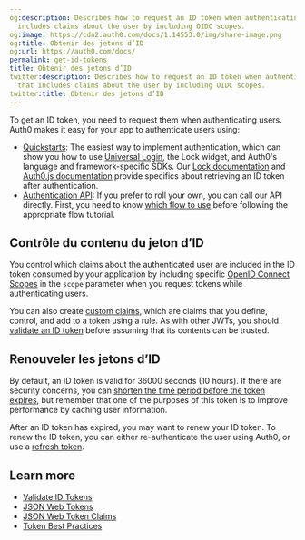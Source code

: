 ```yaml
---
og:description: Describes how to request an ID token when authenticating users that
  includes claims about the user by including OIDC scopes.
og:image: https://cdn2.auth0.com/docs/1.14553.0/img/share-image.png
og:title: Obtenir des jetons d’ID
og:url: https://auth0.com/docs/
permalink: get-id-tokens
title: Obtenir des jetons d’ID
twitter:description: Describes how to request an ID token when authenticating users
  that includes claims about the user by including OIDC scopes.
twitter:title: Obtenir des jetons d’ID
---
```


To get an <Tooltip tip="ID Token: Credential meant for the client itself, rather than for accessing a resource." cta="View Glossary" href="/docs/glossary?term=ID+token">ID token</Tooltip>, you need to request them when authenticating users. Auth0 makes it easy for your app to authenticate users using:

* [Quickstarts](/docs/quickstarts): The easiest way to implement authentication, which can show you how to use [Universal Login](/docs/authenticate/login/auth0-universal-login), the Lock widget, and Auth0's language and framework-specific SDKs. Our [Lock documentation](/docs/libraries/lock) and [Auth0.js documentation](/docs/libraries/auth0js) provide specifics about retrieving an ID token after authentication.
* [Authentication API](https://auth0.com/docs/api/authentication): If you prefer to roll your own, you can call our API directly. First, you need to know [which flow to use](/docs/get-started/authentication-and-authorization-flow/which-oauth-2-0-flow-should-i-use) before following the appropriate flow tutorial.

## Contrôle du contenu du jeton d’ID

You control which claims about the authenticated user are included in the ID token consumed by your application by including specific [OpenID Connect Scopes](/docs/get-started/apis/scopes/openid-connect-scopes) in the `scope` parameter when you request tokens while authenticating users.

You can also create [custom claims](/docs/secure/tokens/json-web-tokens/json-web-token-claims), which are claims that you define, control, and add to a token using a rule. As with other <Tooltip tip="JSON Web Token (JWT): Standard ID Token format (and often Access Token format) used to represent claims securely between two parties." cta="View Glossary" href="/docs/glossary?term=JWTs">JWTs</Tooltip>, you should [validate an ID token](/docs/secure/tokens/id-tokens/validate-id-tokens) before assuming that its contents can be trusted.

## Renouveler les jetons d’ID

By default, an ID token is valid for 36000 seconds (10 hours). If there are security concerns, you can [shorten the time period before the token expires](/docs/secure/tokens/id-tokens/update-id-token-lifetime), but remember that one of the purposes of this token is to improve performance by caching user information.

After an ID token has expired, you may want to renew your ID token. To renew the ID token, you can either re-authenticate the user using Auth0, or use a [refresh token](/docs/secure/tokens/refresh-tokens).

## Learn more

* [Validate ID Tokens](/docs/secure/tokens/id-tokens/validate-id-tokens)
* [JSON Web Tokens](/docs/secure/tokens/json-web-tokens)
* [JSON Web Token Claims](/docs/secure/tokens/json-web-tokens/json-web-token-claims)
* [Token Best Practices](/docs/secure/tokens/token-best-practices)